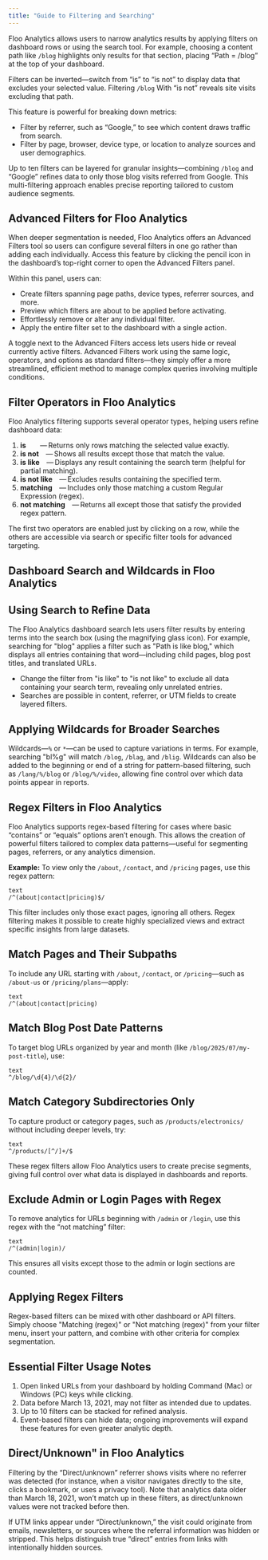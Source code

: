 ```yaml
---
title: "Guide to Filtering and Searching"
---
```


Floo Analytics allows users to narrow analytics results by applying filters on dashboard rows or using the search tool. For example, choosing a content path like `/blog` highlights only results for that section, placing “Path = /blog” at the top of your dashboard.

Filters can be inverted—switch from “is” to “is not” to display data that excludes your selected value. Filtering `/blog` With “is not” reveals site visits excluding that path.

This feature is powerful for breaking down metrics:

- Filter by referrer, such as “Google,” to see which content draws traffic from search.
- Filter by page, browser, device type, or location to analyze sources and user demographics.

Up to ten filters can be layered for granular insights—combining `/blog` and “Google” refines data to only those blog visits referred from Google. This multi-filtering approach enables precise reporting tailored to custom audience segments.

## Advanced Filters for Floo Analytics

When deeper segmentation is needed, Floo Analytics offers an Advanced Filters tool so users can configure several filters in one go rather than adding each individually. Access this feature by clicking the pencil icon in the dashboard’s top-right corner to open the Advanced Filters panel.

Within this panel, users can:

- Create filters spanning page paths, device types, referrer sources, and more.
- Preview which filters are about to be applied before activating.
- Effortlessly remove or alter any individual filter.
- Apply the entire filter set to the dashboard with a single action.

A toggle next to the Advanced Filters access lets users hide or reveal currently active filters. Advanced Filters work using the same logic, operators, and options as standard filters—they simply offer a more streamlined, efficient method to manage complex queries involving multiple conditions.

##  Filter Operators in Floo Analytics

Floo Analytics filtering supports several operator types, helping users refine dashboard data:

1. **is**  — Returns only rows matching the selected value exactly.
2. **is not** — Shows all results except those that match the value.
3. **is like** — Displays any result containing the search term (helpful for partial matching).
4. **is not like** — Excludes results containing the specified term.
5. **matching** — Includes only those matching a custom Regular Expression (regex).
6. **not matching** — Returns all except those that satisfy the provided regex pattern.

The first two operators are enabled just by clicking on a row, while the others are accessible via search or specific filter tools for advanced targeting.

## Dashboard Search and Wildcards in Floo Analytics

## Using Search to Refine Data

The Floo Analytics dashboard search lets users filter results by entering terms into the search box (using the magnifying glass icon). For example, searching for "blog" applies a filter such as "Path is like blog," which displays all entries containing that word—including child pages, blog post titles, and translated URLs.

- Change the filter from "is like" to "is not like" to exclude all data containing your search term, revealing only unrelated entries.
- Searches are possible in content, referrer, or UTM fields to create layered filters.

## Applying Wildcards for Broader Searches

Wildcards—`%` or `*`—can be used to capture variations in terms. For example, searching "bl%g" will match `/blog`, `/blag`, and `/blig`. Wildcards can also be added to the beginning or end of a string for pattern-based filtering, such as `/lang/%/blog` or `/blog/%/video`, allowing fine control over which data points appear in reports.

## Regex Filters in Floo Analytics

Floo Analytics supports regex-based filtering for cases where basic “contains” or “equals” options aren’t enough. This allows the creation of powerful filters tailored to complex data patterns—useful for segmenting pages, referrers, or any analytics dimension.

**Example:** To view only the `/about`, `/contact`, and `/pricing` pages, use this regex pattern:

```
text
/^(about|contact|pricing)$/ 
```

This filter includes only those exact pages, ignoring all others. Regex filtering makes it possible to create highly specialized views and extract specific insights from large datasets.

## Match Pages and Their Subpaths

To include any URL starting with `/about`, `/contact`, or `/pricing`—such as `/about-us` or `/pricing/plans`—apply:

```
text
/^(about|contact|pricing)
```

## Match Blog Post Date Patterns

To target blog URLs organized by year and month (like `/blog/2025/07/my-post-title`), use:

```
text
^/blog/\d{4}/\d{2}/ 
```

## Match Category Subdirectories Only

To capture product or category pages, such as `/products/electronics/` without including deeper levels, try:

```
text
^/products/[^/]+/$ 
```

These regex filters allow Floo Analytics users to create precise segments, giving full control over what data is displayed in dashboards and reports.

## Exclude Admin or Login Pages with Regex

To remove analytics for URLs beginning with `/admin` or `/login`, use this regex with the “not matching” filter:

```
text
/^(admin|login)/ 
```

This ensures all visits except those to the admin or login sections are counted.

## Applying Regex Filters

Regex-based filters can be mixed with other dashboard or API filters. Simply choose "Matching (regex)" or "Not matching (regex)" from your filter menu, insert your pattern, and combine with other criteria for complex segmentation.

## Essential Filter Usage Notes

1. Open linked URLs from your dashboard by holding Command (Mac) or Windows (PC) keys while clicking.
2. Data before March 13, 2021, may not filter as intended due to updates.
3. Up to 10 filters can be stacked for refined analysis.
4. Event-based filters can hide data; ongoing improvements will expand these features for even greater analytic depth.

## Direct/Unknown" in Floo Analytics

Filtering by the “Direct/unknown” referrer shows visits where no referrer was detected (for instance, when a visitor navigates directly to the site, clicks a bookmark, or uses a privacy tool). Note that analytics data older than March 18, 2021, won’t match up in these filters, as direct/unknown values were not tracked before then.

If UTM links appear under “Direct/unknown,” the visit could originate from emails, newsletters, or sources where the referral information was hidden or stripped. This helps distinguish true “direct” entries from links with intentionally hidden sources.